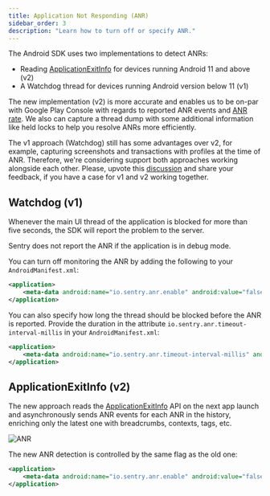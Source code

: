```yaml
---
title: Application Not Responding (ANR)
sidebar_order: 3
description: "Learn how to turn off or specify ANR."
---
```


The Android SDK uses two implementations to detect ANRs:

- Reading [ApplicationExitInfo](https://developer.android.com/reference/android/app/ApplicationExitInfo) for devices running Android 11 and above (v2)
- A Watchdog thread for devices running Android version below 11 (v1)

The new implementation (v2) is more accurate and enables us to be on-par with Google Play Console with regards to reported ANR events and [ANR rate](/platforms/android/performance/instrumentation/performance-metrics/#application-not-responding-anr-rate). We also can capture a thread dump with some additional information like held locks to help you resolve ANRs more efficiently.

<Note>

The v1 approach (Watchdog) still has some advantages over v2, for example, capturing screenshots and transactions with profiles at the time of ANR. Therefore, we're considering support both approaches working alongside each other. Please, upvote this [discussion](https://github.com/getsentry/sentry-java/discussions/2716) and share your feedback, if you have a case for v1 and v2 working together.

</Note>

## Watchdog (v1)

Whenever the main UI thread of the application is blocked for more than five seconds, the SDK will report the problem to the server.

<Note>

Sentry does not report the ANR if the application is in debug mode.

</Note>

You can turn off monitoring the ANR by adding the following to your `AndroidManifest.xml`:

```xml {filename:AndroidManifest.xml}
<application>
    <meta-data android:name="io.sentry.anr.enable" android:value="false" />
</application>
```

You can also specify how long the thread should be blocked before the ANR is reported. Provide the duration in the attribute `io.sentry.anr.timeout-interval-millis` in your `AndroidManifest.xml`:

```xml {filename:AndroidManifest.xml}
<application>
    <meta-data android:name="io.sentry.anr.timeout-interval-millis" android:value="2000" />
</application>
```

## ApplicationExitInfo (v2)

The new approach reads the [ApplicationExitInfo](https://developer.android.com/reference/android/app/ApplicationExitInfo) API on the next app launch
and asynchronously sends ANR events for each ANR in the history, enriching only the latest one with breadcrumbs, contexts, tags, etc.

![ANR](app-not-respond.png)

The new ANR detection is controlled by the same flag as the old one:

```xml {filename:AndroidManifest.xml}
<application>
    <meta-data android:name="io.sentry.anr.enable" android:value="false" />
</application>
```
